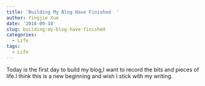 ```yaml
---
title: 'Building My Blog Have Finished  '
author: Yingjie Xue
date: '2018-09-18'
slug: building-my-blog-have-finished
categories:
  - Life
tags:
  - Life
---
```

  Today is the first day to build my blog,I want to record the bits and pieces of life.I think this is a new beginning and wish I stick with my writing. 